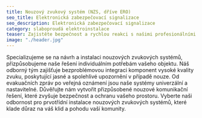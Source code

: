 ```yaml
---
title: Nouzový zvukový systém (NZS, dříve ERO)    
seo_title: Elektronická zabezpečovací signalizace 
seo_description: Elektronická zabezpečovací signalizace 
category: slaboproudá elektroinstalace
teaser: Zajistěte bezpečnost a rychlou reakci s našimi profesionálními instalacemi nouzových zvukových systémů. Naše společnost se věnuje implementaci nejmodernější technologie pro rychlou a efektivní komunikaci v kritických situacích. 
image: "./header.jpg"
---
```

<p>
Specializujeme se na návrh a instalaci nouzových zvukových systémů, přizpůsobujeme naše řešení individuálním potřebám vašeho objektu. Náš odborný tým zajišťuje bezproblémovou integraci komponent vysoké kvality zvuku, poskytující jasné a spolehlivé upozornění v případě nouze. Od evakuačních zpráv po veřejná oznámení jsou naše systémy univerzální a nastavitelné. Důvěřujte nám vytvořit přizpůsobené nouzové komunikační řešení, které zvyšuje bezpečnost a ochranu vašeho prostoru. Vyberte naši odbornost pro prvotřídní instalace nouzových zvukových systémů, které klade důraz na váš klid a pohodu vaší komunity.
</p>